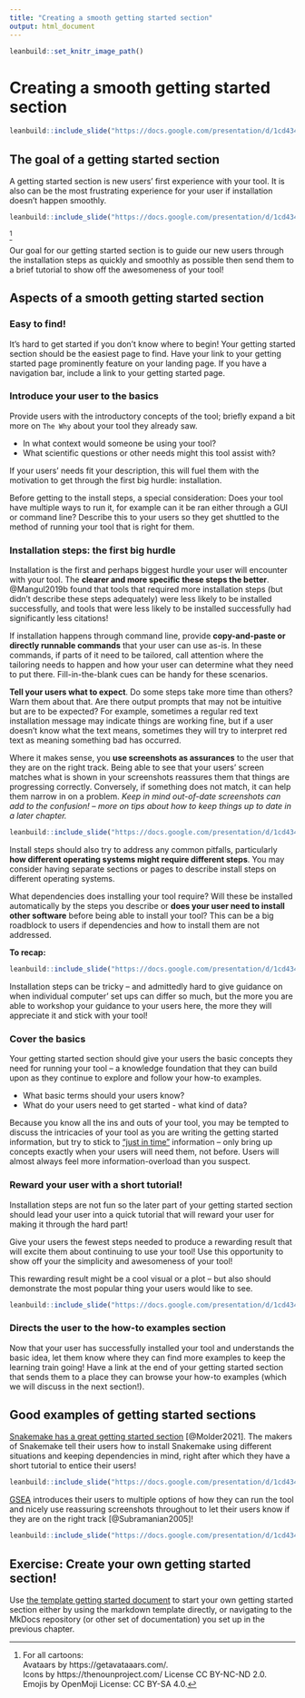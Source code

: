 ```yaml
---
title: "Creating a smooth getting started section"
output: html_document
---
```


```r
leanbuild::set_knitr_image_path()
```

# Creating a smooth getting started section

```r
leanbuild::include_slide("https://docs.google.com/presentation/d/1cd434bkLer_CJ04GzpsZwzeEA9gjc5Ho6QimiHPbyEg/edit#slide=id.gd422c5de97_0_36")
```

## The goal of a getting started section

A getting started section is new users' first experience with your tool. It is also can be the most frustrating experience for your user if installation doesn't happen smoothly.

```r
leanbuild::include_slide("https://docs.google.com/presentation/d/1cd434bkLer_CJ04GzpsZwzeEA9gjc5Ho6QimiHPbyEg/edit#slide=id.gcdcbd8d4e1_0_12")
```
^[For all cartoons:     
Avataars by https://getavataaars.com/.   
Icons by https://thenounproject.com/ License CC BY-NC-ND 2.0.     
Emojis by OpenMoji License: CC BY-SA 4.0.]

Our goal for our getting started section is to guide our new users through the installation steps as quickly and smoothly as possible then send them to a brief tutorial to show off the awesomeness of your tool!

## Aspects of a smooth getting started section

### Easy to find!

It's hard to get started if you don't know where to begin! Your getting started section should be the easiest page to find. Have your link to your getting started page prominently feature on your landing page. If you have a navigation bar, include a link to your getting started page.

### Introduce your user to the basics

Provide users with the introductory concepts of the tool; briefly expand a bit more on `The Why` about your tool they already saw.

- In what context would someone be using your tool?
- What scientific questions or other needs might this tool assist with?

If your users' needs fit your description, this will fuel them with the motivation to get through the first big hurdle: installation.

Before getting to the install steps, a special consideration: Does your tool have multiple ways to run it, for example can it be ran either through a GUI or command line? Describe this to your users so they get shuttled to the method of running your tool that is right for them.

### Installation steps: the first big hurdle

Installation is the first and perhaps biggest hurdle your user will encounter with your tool. The **clearer and more specific these steps the better**. @Mangul2019b found that tools that required more installation steps (but didn't describe these steps adequately) were less likely to be installed successfully, and tools that were less likely to be installed successfully had significantly less citations!

If installation happens through command line, provide **copy-and-paste or directly runnable commands** that your user can use as-is.
In these commands, if parts of it need to be tailored, call attention where the tailoring needs to happen and how your user can determine what they need to put there.
Fill-in-the-blank cues can be handy for these scenarios.

**Tell your users what to expect**.
Do some steps take more time than others? Warn them about that. Are there output prompts that may not be intuitive but are to be expected? For example, sometimes a regular red text installation message may indicate things are working fine, but if a user doesn't know what the text means, sometimes they will try to interpret red text as meaning something bad has occurred.

Where it makes sense, you **use screenshots as assurances** to the user that they are on the right track. Being able to see that your users' screen matches what is shown in your screenshots reassures them that things are progressing correctly. Conversely, if something does not match, it can help them narrow in on a problem. _Keep in mind out-of-date screenshots can add to the confusion! -- more on tips about how to keep things up to date in a later chapter._

```r
leanbuild::include_slide("https://docs.google.com/presentation/d/1cd434bkLer_CJ04GzpsZwzeEA9gjc5Ho6QimiHPbyEg/edit#slide=id.gd5f2c75a67_0_79")
```

Install steps should also try to address any common pitfalls, particularly **how different operating systems might require different steps**. You may consider having separate sections or pages to describe install steps on different operating systems.

What dependencies does installing your tool require? Will these be installed automatically by the steps you describe or **does your user need to install other software** before being able to install your tool? This can be a big roadblock to users if dependencies and how to install them are not addressed.

**To recap:**  

```r
leanbuild::include_slide("https://docs.google.com/presentation/d/1cd434bkLer_CJ04GzpsZwzeEA9gjc5Ho6QimiHPbyEg/edit#slide=id.gcdcbd8d4e1_0_7")
```

Installation steps can be tricky -- and admittedly hard to give guidance on when individual computer' set ups can differ so much, but the more you are able to workshop your guidance to your users here, the more they will appreciate it and stick with your tool!

### Cover the basics

Your getting started section should give your users the basic concepts they need for running your tool -- a knowledge foundation that they can build upon as they continue to explore and follow your how-to examples.

- What basic terms should your users know?
- What do your users need to get started - what kind of data?

Because you know all the ins and outs of your tool, you may be tempted to discuss the intricacies of your tool as you are writing the getting started information, but try to stick to ["just in time"](https://en.wikipedia.org/wiki/Just-in-time_learning) information -- only bring up concepts exactly when your users will need them, not before. Users will almost always feel more information-overload than you suspect.

### Reward your user with a short tutorial!

Installation steps are not fun so the later part of your getting started section should lead your user into a quick tutorial that will reward your user for making it through the hard part!

Give your users the fewest steps needed to produce a rewarding result that will excite them about continuing to use your tool! Use this opportunity to show off your the simplicity and awesomeness of your tool!

This rewarding result might be a cool visual or a plot -- but also should demonstrate the most popular thing your users would like to see.

```r
leanbuild::include_slide("https://docs.google.com/presentation/d/1cd434bkLer_CJ04GzpsZwzeEA9gjc5Ho6QimiHPbyEg/edit#slide=id.gcdcbd8d4e1_0_23")
```

### Directs the user to the how-to examples section

Now that your user has successfully installed your tool and understands the basic idea, let them know where they can find more examples to keep the learning train going! Have a link at the end of your getting started section that sends them to a place they can browse your how-to examples (which we will discuss in the next section!).

## Good examples of getting started sections

[Snakemake has a great getting started section](https://snakemake.readthedocs.io/en/stable/getting_started/installation.html) [@Molder2021]. The makers of Snakemake tell their users how to install Snakemake using different situations and keeping dependencies in mind, right after which they have a short tutorial to entice their users!

```r
leanbuild::include_slide("https://docs.google.com/presentation/d/1cd434bkLer_CJ04GzpsZwzeEA9gjc5Ho6QimiHPbyEg/edit#slide=id.gcdcbd8d802_0_0")
```

[GSEA](https://www.gsea-msigdb.org/gsea/doc/GSEAUserGuideFrame.html) introduces their users to multiple options of how they can run the tool and nicely use reassuring screenshots throughout to let their users know if they are on the right track [@Subramanian2005]!

```r
leanbuild::include_slide("https://docs.google.com/presentation/d/1cd434bkLer_CJ04GzpsZwzeEA9gjc5Ho6QimiHPbyEg/edit#slide=id.gcdcbd8d802_0_4")
```

## Exercise: Create your own getting started section!

Use [the template getting started document](https://raw.githubusercontent.com/jhudsl/itcr-template-documentation/master/docs/getting_started_template.md) to start your own getting started section either by using the markdown template directly, or navigating to the MkDocs repository (or other set of documentation) you set up in the previous chapter.
